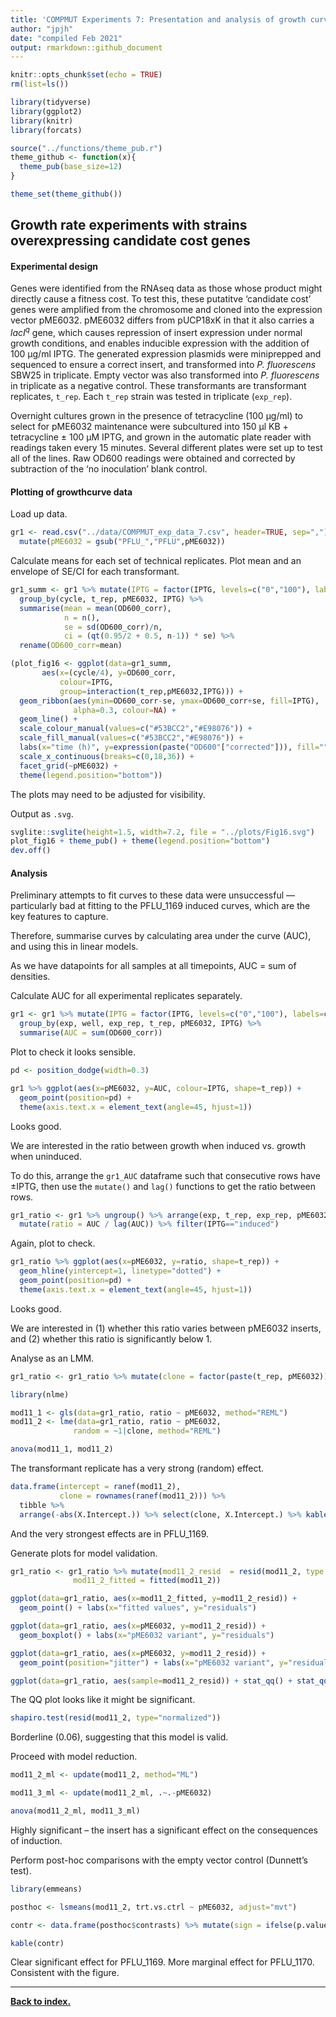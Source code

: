 ```yaml
---
title: 'COMPMUT Experiments 7: Presentation and analysis of growth curves with candidate cost genes'
author: "jpjh"
date: "compiled Feb 2021"
output: rmarkdown::github_document
---
```


```r
knitr::opts_chunk$set(echo = TRUE)
rm(list=ls())

library(tidyverse)
library(ggplot2)
library(knitr)
library(forcats)

source("../functions/theme_pub.r")
theme_github <- function(x){
  theme_pub(base_size=12)
}

theme_set(theme_github())
```

## Growth rate experiments with strains overexpressing candidate cost genes

#### Experimental design

Genes were identified from the RNAseq data as those whose product might directly cause a fitness cost. To test this, these putatitve 'candidate cost' genes were amplified from the chromosome and cloned into the expression vector pME6032. pME6032 differs from pUCP18xK in that it also carries a *lacI^q^* gene, which causes repression of insert expression under normal growth conditions, and enables inducible expression with the addition of 100 µg/ml IPTG. The generated expression plasmids were miniprepped and sequenced to ensure a correct insert, and transformed into *P. fluorescens* SBW25 in triplicate. Empty vector was also transformed into *P. fluorescens* in triplicate as a negative control. These transformants are transformant replicates, `t_rep`. Each `t_rep` strain was tested in triplicate (`exp_rep`).

Overnight cultures grown in the presence of tetracycline (100 µg/ml) to select for pME6032 maintenance were subcultured into 150 µl KB + tetracycline ± 100 µM IPTG, and grown in the automatic plate reader with readings taken every 15 minutes. Several different plates were set up to test all of the lines. Raw OD600 readings were obtained and corrected by subtraction of the 'no inoculation' blank control. 

#### Plotting of growthcurve data

Load up data.

```r
gr1 <- read.csv("../data/COMPMUT_exp_data_7.csv", header=TRUE, sep=",") %>%
  mutate(pME6032 = gsub("PFLU_","PFLU",pME6032))
```

Calculate means for each set of technical replicates. Plot mean and an envelope of SE/CI for each transformant.

```r
gr1_summ <- gr1 %>% mutate(IPTG = factor(IPTG, levels=c("0","100"), labels=c("uninduced","induced"))) %>%
  group_by(cycle, t_rep, pME6032, IPTG) %>%
  summarise(mean = mean(OD600_corr), 
            n = n(), 
            se = sd(OD600_corr)/n, 
            ci = (qt(0.95/2 + 0.5, n-1)) * se) %>%
  rename(OD600_corr=mean)

(plot_fig16 <- ggplot(data=gr1_summ,
       aes(x=(cycle/4), y=OD600_corr,
           colour=IPTG,
           group=interaction(t_rep,pME6032,IPTG))) +
  geom_ribbon(aes(ymin=OD600_corr-se, ymax=OD600_corr+se, fill=IPTG),
              alpha=0.3, colour=NA) +
  geom_line() +
  scale_colour_manual(values=c("#53BCC2","#E98076")) +
  scale_fill_manual(values=c("#53BCC2","#E98076")) +
  labs(x="time (h)", y=expression(paste("OD600"["corrected"])), fill="", colour="") +
  scale_x_continuous(breaks=c(0,18,36)) +
  facet_grid(~pME6032) +
  theme(legend.position="bottom"))
```

The plots may need to be adjusted for visibility.

Output as `.svg`.

```r
svglite::svglite(height=1.5, width=7.2, file = "../plots/Fig16.svg")
plot_fig16 + theme_pub() + theme(legend.position="bottom")
dev.off()
```


#### Analysis

Preliminary attempts to fit curves to these data were unsuccessful — particularly bad at fitting to the PFLU_1169 induced curves, which are the key features to capture.

Therefore, summarise curves by calculating area under the curve (AUC), and using this in linear models.

As we have datapoints for all samples at all timepoints, AUC = sum of densities. 

Calculate AUC for all experimental replicates separately.

```r
gr1 <- gr1 %>% mutate(IPTG = factor(IPTG, levels=c("0","100"), labels=c("uninduced","induced"))) %>%
  group_by(exp, well, exp_rep, t_rep, pME6032, IPTG) %>%
  summarise(AUC = sum(OD600_corr))
```

Plot to check it looks sensible.

```r
pd <- position_dodge(width=0.3)

gr1 %>% ggplot(aes(x=pME6032, y=AUC, colour=IPTG, shape=t_rep)) +
  geom_point(position=pd) +
  theme(axis.text.x = element_text(angle=45, hjust=1))
```

Looks good.

We are interested in the ratio between growth when induced vs. growth when uninduced. 

To do this, arrange the `gr1_AUC` dataframe such that consecutive rows have ±IPTG, then use the `mutate()` and `lag()` functions to get the ratio between rows. 

```r
gr1_ratio <- gr1 %>% ungroup() %>% arrange(exp, t_rep, exp_rep, pME6032, IPTG) %>%
  mutate(ratio = AUC / lag(AUC)) %>% filter(IPTG=="induced")
```

Again, plot to check.

```r
gr1_ratio %>% ggplot(aes(x=pME6032, y=ratio, shape=t_rep)) +
  geom_hline(yintercept=1, linetype="dotted") +
  geom_point(position=pd) +
  theme(axis.text.x = element_text(angle=45, hjust=1))
```

Looks good.

We are interested in (1) whether this ratio varies between pME6032 inserts, and (2) whether this ratio is significantly below 1.

Analyse as an LMM.

```r
gr1_ratio <- gr1_ratio %>% mutate(clone = factor(paste(t_rep, pME6032)))

library(nlme)

mod11_1 <- gls(data=gr1_ratio, ratio ~ pME6032, method="REML")
mod11_2 <- lme(data=gr1_ratio, ratio ~ pME6032, 
              random = ~1|clone, method="REML")

anova(mod11_1, mod11_2)
```

The transformant replicate has a very strong (random) effect.

```r
data.frame(intercept = ranef(mod11_2), 
           clone = rownames(ranef(mod11_2))) %>% 
  tibble %>%
  arrange(-abs(X.Intercept.)) %>% select(clone, X.Intercept.) %>% kable()
```

And the very strongest effects are in PFLU_1169.

Generate plots for model validation.

```r
gr1_ratio <- gr1_ratio %>% mutate(mod11_2_resid  = resid(mod11_2, type = "normalized"),
              mod11_2_fitted = fitted(mod11_2))

ggplot(data=gr1_ratio, aes(x=mod11_2_fitted, y=mod11_2_resid)) + 
  geom_point() + labs(x="fitted values", y="residuals")

ggplot(data=gr1_ratio, aes(x=pME6032, y=mod11_2_resid)) + 
  geom_boxplot() + labs(x="pME6032 variant", y="residuals")

ggplot(data=gr1_ratio, aes(x=pME6032, y=mod11_2_resid)) + 
  geom_point(position="jitter") + labs(x="pME6032 variant", y="residuals")

ggplot(data=gr1_ratio, aes(sample=mod11_2_resid)) + stat_qq() + stat_qq_line()
```

The QQ plot looks like it might be significant.

```r
shapiro.test(resid(mod11_2, type="normalized"))
```

Borderline (0.06), suggesting that this model is valid.

Proceed with model reduction.

```r
mod11_2_ml <- update(mod11_2, method="ML")

mod11_3_ml <- update(mod11_2_ml, .~.-pME6032)

anova(mod11_2_ml, mod11_3_ml)
```

Highly significant -- the insert has a significant effect on the consequences of induction.

Perform post-hoc comparisons with the empty vector control (Dunnett's test).

```r
library(emmeans)

posthoc <- lsmeans(mod11_2, trt.vs.ctrl ~ pME6032, adjust="mvt")

contr <- data.frame(posthoc$contrasts) %>% mutate(sign = ifelse(p.value<0.05, "*", ""))

kable(contr)
```

Clear significant effect for PFLU_1169. More marginal effect for PFLU_1170. Consistent with the figure.

---

**[Back to index.](COMPMUT_index.md)**
